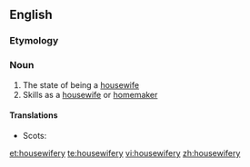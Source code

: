 ==English==

===Etymology===
{{suffix|housewife|ry}}

===Noun===
{{en-noun|-}}

# The state of being a [[housewife]]
# Skills as a [[housewife]] or [[homemaker]]

====Translations====
{{trans-top|the state of being a housewife}}
* Scots: {{t|sco|housewifeskip}}
{{trans-mid}}
{{trans-bottom}}

[[et:housewifery]]
[[te:housewifery]]
[[vi:housewifery]]
[[zh:housewifery]]